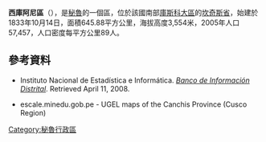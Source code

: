 '''西庫阿尼區'''（{{lang-es|Distrito de Sicuani}}），是[[秘魯|秘魯]]的一個區，位於該國南部[[庫斯科大區|庫斯科大區]]的[[坎奇斯省|坎奇斯省]]，始建於1833年10月14日，面積645.88平方公里，海拔高度3,554米，2005年人口57,457，人口密度每平方公里89人。

==參考資料==
*{{es icon}} Instituto Nacional de Estadística e Informática. ''[https://web.archive.org/web/20080423164200/http://desa.inei.gob.pe/mapas/bid/ Banco de Información Distrital]''. Retrieved April 11, 2008.
*escale.minedu.gob.pe - UGEL maps of the Canchis Province (Cusco Region)

{{Peru-geo-stub}}
[[Category:秘魯行政區|Category:秘魯行政區]]